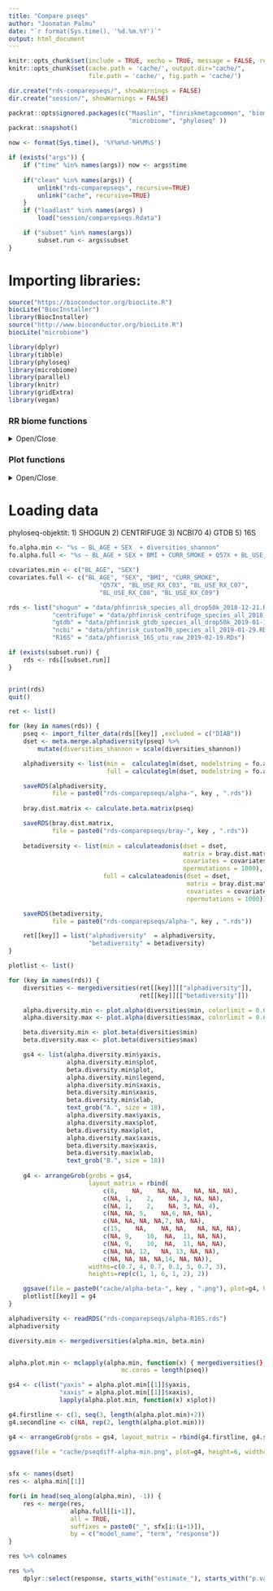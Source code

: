 ```yaml
---
title: "Compare pseqs"
author: "Joonatan Palmu"
date: "`r format(Sys.time(), '%d.%m.%Y')`"
output: html_document
---
```

	
```r
knitr::opts_chunk$set(include = TRUE, xecho = TRUE, message = FALSE, results='asis', cache=FALSE, warning=FALSE)
knitr::opts_chunk$set(cache.path = 'cache/', output.dir="cache/",
                      file.path = 'cache/', fig.path = 'cache/')

dir.create("rds-comparepseqs/", showWarnings = FALSE)
dir.create("session/", showWarnings = FALSE)
```

```r
packrat::opts$ignored.packages(c("Maaslin", "finriskmetagcommon", "biomformat",
                                 "microbiome", "phyloseq" ))
packrat::snapshot()
```

```r
now <- format(Sys.time(), '%Y%m%d-%H%M%S')

if (exists("args")) {
    if ("time" %in% names(args)) now <- args$time
    
    if("clean" %in% names(args)) {
        unlink("rds-comparepseqs", recursive=TRUE)
        unlink("cache", recursive=TRUE)
    }
    if ("loadlast" %in% names(args) )
        load("session/comparepseqs.Rdata")

    if ("subset" %in% names(args))
        subset.run <- args$subset
}
```

# Importing libraries:

```r
source("https://bioconductor.org/biocLite.R")
biocLite("BiocInstaller")
library(BiocInstaller)
source("http://www.bioconductor.org/biocLite.R")
biocLite("microbiome")
```

```r
library(dplyr)
library(tibble)
library(phyloseq)
library(microbiome)
library(parallel)
library(knitr)
library(gridExtra)
library(vegan)
```

### RR biome functions

<details>
  <summary>Open/Close</summary>
  
```r
source("articletwo-rrbiome.R")
```

</details>

### Plot functions

<details>
  <summary>Open/Close</summary>

```r
source("articletwo-ggplot.R")
```

</details>

# Loading data

 phyloseq-objektit: 1) SHOGUN 2) CENTRIFUGE 3) NCBI70 4) GTDB 5) 16S




```r
fo.alpha.min <- "%s ~ BL_AGE + SEX  + diversities_shannon"
fo.alpha.full <- "%s ~ BL_AGE + SEX + BMI + CURR_SMOKE + Q57X + BL_USE_RX_C03 + BL_USE_RX_C07 + BL_USE_RX_C08 + BL_USE_RX_C09 + diversities_shannon" # MISSING DIAB

covariates.min <- c("BL_AGE", "SEX")
covariates.full <- c("BL_AGE", "SEX", "BMI", "CURR_SMOKE",
                         "Q57X", "BL_USE_RX_C03", "BL_USE_RX_C07",
                         "BL_USE_RX_C08", "BL_USE_RX_C09")
```

```r
rds <- list("shogun" = "data/phfinrisk_species_all_drop50k_2018-12-21.RDs",
            "centrifuge" = "data/phfinrisk_centrifuge_species_all_2018-11-30.RDs",
            "gtdb" = "data/phfinrisk_gtdb_species_all_drop50k_2019-01-14.RDs",
            "ncbi" = "data/phfinrisk_custom70_species_all_2019-01-29.RDs",
            "R16S" = "data/phfinrisk_16S_otu_raw_2019-02-19.RDs")
```

```r
if (exists(subset.run)) {
    rds <- rds[[subset.run]]
}


print(rds)
quit()
``` 

```r
ret <- list()

for (key in names(rds)) {
    pseq <- import_filter_data(rds[[key]] ,excluded = c("DIAB"))
    dset <- meta.merge.alphadiversity(pseq) %>%
        mutate(diversities_shannon = scale(diversities_shannon))

    alphadiversity <- list(min =  calculateglm(dset, modelstring = fo.alpha.min),
                           full = calculateglm(dset, modelstring = fo.alpha.full))

    saveRDS(alphadiversity,
            file = paste0("rds-comparepseqs/alpha-", key , ".rds"))
    
    bray.dist.matrix <- calculate.beta.matrix(pseq)

    saveRDS(bray.dist.matrix,
            file = paste0("rds-comparepseqs/bray-", key , ".rds"))
    
    betadiversity <- list(min = calculateadonis(dset = dset,
                                                matrix = bray.dist.matrix,
                                                covariates = covariates.min,
                                                npermutations = 1000),
                          full = calculateadonis(dset = dset,
                                                 matrix = bray.dist.matrix,
                                                 covariates = covariates.full,
                                                 npermutations = 1000))

    saveRDS(betadiversity,
            file = paste0("rds-comparepseqs/alpha-", key , ".rds"))

    ret[[key]] = list("alphadiversity"  = alphadiversity,
                      "betadiversity" = betadiversity)
}
```

```r
plotlist <- list()

for (key in names(rds)) {
    diversities <- mergediversities(ret[[key]][["alphadiversity"]],
                                    ret[[key]][["betadiversity"]])

    alpha.diversity.min <- plot.alpha(diversities$min, colorlimit = 0.6)
    alpha.diversity.max <- plot.alpha(diversities$max, colorlimit = 0.6)

    beta.diversity.min <- plot.beta(diversities$min)
    beta.diversity.max <- plot.beta(diversities$max)

    gs4 <- list(alpha.diversity.min$yaxis,
                alpha.diversity.min$plot,
                beta.diversity.min$plot,
                alpha.diversity.min$legend,
                alpha.diversity.min$xaxis,
                beta.diversity.min$xaxis,
                beta.diversity.min$xlab,
                text_grob("A.", size = 18),
                alpha.diversity.max$yaxis,
                alpha.diversity.max$plot,
                beta.diversity.max$plot,  
                alpha.diversity.max$xaxis,
                beta.diversity.max$xaxis,
                beta.diversity.max$xlab,
                text_grob("B.", size = 18))
    
    g4 <- arrangeGrob(grobs = gs4,
                      layout_matrix = rbind(
                          c(8,    NA,    NA, NA,   NA, NA, NA),
                          c(NA, 1,    2,    NA, 3, NA, NA),
                          c(NA, 1,    2,    NA, 3, NA, 4),
                          c(NA, NA, 5,    NA,6, NA, NA),
                          c(NA, NA, NA, NA,7, NA, NA),
                          c(15,    NA,    NA, NA,   NA, NA, NA),
                          c(NA, 9,    10,  NA,  11, NA, NA),
                          c(NA, 9,    10,  NA,  11, NA, NA),
                          c(NA, NA, 12,   NA, 13, NA, NA),
                          c(NA, NA, NA, NA,14, NA, NA)),
                      widths=c(0.7, 4, 0.7, 0.1, 5, 0.7, 3),
                      heights=rep(c(1, 1, 6, 1, 2), 2))

    ggsave(file = paste0("cache/alpha-beta-", key , ".png"), plot=g4, height=6, width=9)
    plotlist[[key]] = g4
}
```



```r

alphadiversity <- readRDS("rds-comparepseqs/alpha-R16S.rds")
alphadiversity

diversity.min <- mergediversities(alpha.min, beta.min)


alpha.plot.min <- mclapply(alpha.min, function(x) { mergediversities(},
                               mc.cores = length(pseq))

gs4 <- c(list("yaxis" = alpha.plot.min[[1]]$yaxis,
              "xaxis" = alpha.plot.min[[1]]$xaxis),
              lapply(alpha.plot.min, function(x) x$plot))

g4.firstline <- c(1, seq(3, length(alpha.plot.min)+2))
g4.secondline <- c(NA, rep(2, length(alpha.plot.min)))

g4 <- arrangeGrob(grobs = gs4, layout_matrix = rbind(g4.firstline, g4.secondline))

ggsave(file = "cache/pseqdiff-alpha-min.png", plot=g4, height=6, width=9)
                       
```

```r
sfx <- names(dset)
res <- alpha.min[[1]]

for(i in head(seq_along(alpha.min), -1)) {
    res <- merge(res,
                 alpha.full[[i+1]],
                 all = TRUE,
                 suffixes = paste0("_", sfx[i:(i+1)]),
                 by = c("model_name", "term", "response"))
}

res %>% colnames

res %>%
    dplyr::select(response, starts_with("estimate_"), starts_with("p.value"))

```
